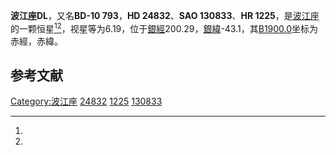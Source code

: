 {{Starbox begin
| name = 波江座DL
}}
{{Starbox observe
| epoch = [[J2000.0|J2000.0]]
| constell = [[波江座|波江座]]<ref name=SIMBAD>{{cite web
 | url=http://simbad.u-strasbg.fr/simbad/sim-id?Ident=HR+1225
 | title=Pulsating variable Star
 | publisher=Centre de Données astronomiques de Strasbourg
 | work=SIMBAD
 | accessdate=2012-07-13
 | archive-date=2018-10-01
 | archive-url=https://web.archive.org/web/20181001150109/http://simbad.u-strasbg.fr/simbad/sim-id?Ident=HR+1225
 | dead-url=no
 }}</ref><ref name=DATA>{{cite web
 | url=http://vizier.u-strasbg.fr/viz-bin/VizieR-5?-out.add=.&-source=5050&-corr=PK=HR&-out.max=9999&HR=1225
 | title=VizieR Detailed Page
 | accessdate=2012-07-13
 | archive-date=2018-10-01
 | archive-url=https://web.archive.org/web/20181001143058/http://vizier.u-strasbg.fr/viz-bin/VizieR-5?-out.add=.&-source=5050&-corr=PK=HR&-out.max=9999&HR=1225
 | dead-url=no
 }}</ref>
| 星官 = 
| ra = {{RA|3|56|37.9}}<ref name=SIMBAD /><ref name=DATA />
| dec = {{DEC|-9|45|3}}<ref name=SIMBAD /><ref name=DATA />
| appmag_v = 6.19<ref name=SIMBAD /><ref name=DATA />
}}
{{Starbox character
| class = F1V<ref name=SIMBAD /><ref name=DATA />
| b-v = 0.28<ref name=SIMBAD /><ref name=DATA />
| u-b = 0.14<ref name=SIMBAD /><ref name=DATA />
| r-i = <ref name=SIMBAD /><ref name=DATA />
| variable = 
}}
{{Starbox astrometry
| radial_v = 0.14
| prop_mo_ra = 14
| parallax = 
| p_error = 
}}
{{Starbox catalog
| names =BD-10 793，[[SAO星表|SAO]] 130833，[[HD星表|HD]] 24832，[[HR星表|HR]] 1225}}
{{Starbox reference |Simbad=HR+1225}}
{{Starbox end}}

'''波江座DL'''，又名'''BD-10 793'''，'''HD 24832'''、'''SAO 130833'''、'''HR 1225'''，是[[波江座|波江座]]的一颗恒星<ref name=SIMBAD /><ref name=DATA />，视星等为6.19，位于[[銀道座標系|銀經]]200.29，[[銀道座標系|銀緯]]-43.1，其[[B1900.0|B1900.0]]坐标为赤經{{RA|3|51|50.1}}，赤緯{{DEC|-10|-43.1|29}}。

== 参考文献 ==
{{reflist}}

{{star-stub}}

{{波江座恒星}}
[[Category:波江座|Category:波江座]]
[[Category:HD和HDE天體|24832]]
[[Category:HR天體|1225]]
[[Category:SAO天體|130833]]